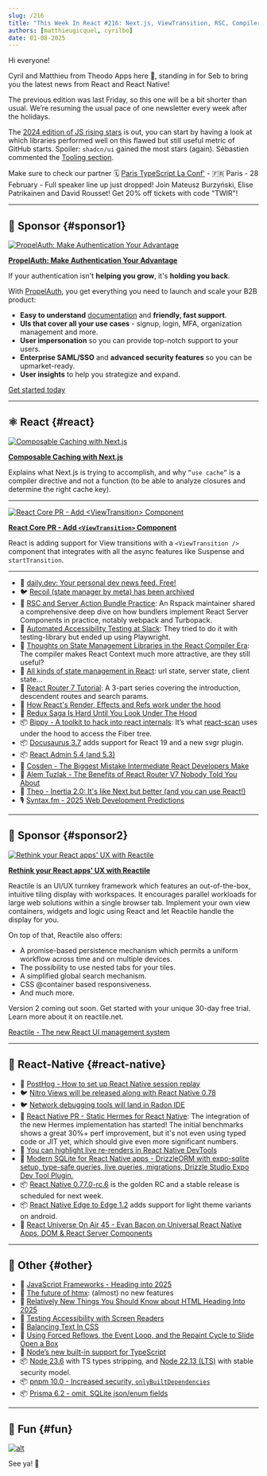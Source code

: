 ```yaml
---
slug: /216
title: "This Week In React #216: Next.js, ViewTransition, RSC, Compiler, React Router, Recoil, Bippy, Docusaurus, A11y, Static Hermes, Nitro, Radon, SQLite, Edge-to-Edge, Node, TypeScript, pnpm, htmx..."
authors: [matthieugicquel, cyrilbo]
date: 01-08-2025
---
```


Hi everyone!

Cyril and Matthieu from Theodo Apps here 👋, standing in for Seb to bring you the latest news from React and React Native!

The previous edition was last Friday, so this one will be a bit shorter than usual. We’re resuming the usual pace of one newsletter every week after the holidays.

The [2024 edition of JS rising stars](https://risingstars.js.org/2024/en) is out, you can start by having a look at which libraries performed well on this flawed but still useful metric of GitHub starts. Spoiler: `shadcn/ui` gained the most stars (again). Sébastien commented the [Tooling section](https://risingstars.js.org/2024/en#section-build).

Make sure to check our partner 🗓️ [Paris TypeScript La Conf'](https://la-conf.typescript.paris/?utm_source=thisweekinreact) - 🇫🇷 Paris - 28 February - Full speaker line up just dropped! Join Mateusz Burzyński, Elise Patrikainen and David Rousset! Get 20% off tickets with code "TWIR"!

<!-- truncate -->


<Support />

---

## 💸 Sponsor {#sponsor1}

[![PropelAuth: Make Authentication Your Advantage](/emails/issues/216/PropelAuth.jpg)](https://www.propelauth.com/?utm_source=newsletter&utm_campaign=twinrjan82024)

**[PropelAuth: Make Authentication Your Advantage](https://www.propelauth.com/?utm_source=newsletter&utm_campaign=twinrjan82024)**

If your authentication isn't **helping you grow**, it's **holding you back**.

With [PropelAuth](https://www.propelauth.com/?utm_source=newsletter&utm_campaign=twinrjan82024), you get everything you need to launch and scale your B2B product:

- **Easy to understand** [documentation](https://docs.propelauth.com/?utm_source=newsletter&utm_campaign=twinrjan82024) and **friendly, fast support**.
- **UIs that cover all your use cases** - signup, login, MFA, organization management and more.
- **User impersonation** so you can provide top-notch support to your users.
- **Enterprise SAML/SSO** and **advanced security features** so you can be upmarket-ready.
- **User insights** to help you strategize and expand.

[Get started today](https://www.propelauth.com/?utm_source=newsletter&utm_campaign=twinrjan82024)

---

## ⚛️ React {#react}

[![Composable Caching with Next.js](/emails/issues/216/nextjscache.jpg)](https://nextjs.org/blog/composable-caching)

**[Composable Caching with Next.js](https://nextjs.org/blog/composable-caching)**

Explains what Next.js is trying to accomplish, and why `”use cache”` is a compiler directive and not a function (to be able to analyze closures and determine the right cache key).

---

[![React Core PR - Add `<ViewTransition>` Component](/emails/issues/216/viewTransitions.jpg)](https://github.com/facebook/react/pull/31975)

**[React Core PR - Add `<ViewTransition>` Component](https://github.com/facebook/react/pull/31975)**

React is adding support for View transitions with a `<ViewTransition />` component that integrates with all the async features like Suspense and `startTransition`.

---

- 💸 [daily.dev: Your personal dev news feed. Free!](https://daily.dev/w/this-week-in-react)
- 🐦 [Recoil (state manager by meta) has been archived](https://x.com/dai_shi/status/1875910305802514649)
- 📜 [RSC and Server Action Bundle Practice](https://github.com/orgs/web-infra-dev/discussions/23): An Rspack maintainer shared a comprehensive deep dive on how bundlers implement React Server Components in practice, notably webpack and Turbopack.
- 📜 [Automated Accessibility Testing at Slack](https://slack.engineering/automated-accessibility-testing-at-slack/): They tried to do it with testing-library but ended up using Playwright.
- 📜 [Thoughts on State Management Libraries in the React Compiler Era](https://blog.axlight.com/posts/thoughts-on-state-management-libraries-in-the-react-compiler-era/): The compiler makes React Context much more attractive, are they still useful?
- 📜 [All kinds of state management in React](https://www.typeonce.dev/article/all-kinds-of-state-management-in-react): url state, server state, client state…
- 📜 [React Router 7 Tutorial](https://www.robinwieruch.de/react-router/): A 3-part series covering the introduction, descendent routes and search params.
- 📜 [How React's Render, Effects and Refs work under the hood](https://tigerabrodi.blog/how-reacts-render-effects-and-refs-work-under-the-hood)
- 📜 [Redux Saga Is Hard Until You Look Under The Hood](https://janhesters.com/blog/redux-saga-is-hard-until-you-look-under-the-hood)
- 📦 [Bippy \- A toolkit to hack into react internals](https://www.bippy.dev/): It’s what [react-scan](https://github.com/aidenybai/react-scan) uses under the hood to access the Fiber tree.
- 📦 [Docusaurus 3.7](https://docusaurus.io/blog/releases/3.7) adds support for React 19 and a new svgr plugin.
- 📦 [React Admin 5.4 (and 5.3)](https://marmelab.com/blog/2025/01/08/react-admin-january-2025-update.html)
- 🎥 [Cosden \- The Biggest Mistake Intermediate React Developers Make](https://www.youtube.com/watch?v=jqcbIgQBn34)
- 🎥 [Alem Tuzlak \- The Benefits of React Router V7 Nobody Told You About](https://www.youtube.com/watch?v=EGuYKL8puRI)
- 🎥 [Theo \- Inertia 2.0: It's like Next but better (and you can use React\!)](https://www.youtube.com/watch?v=OpXLWJd2iO0)
- 🎙️ [Syntax.fm - 2025 Web Development Predictions](https://syntax.fm/show/866/2025-web-development-predictions)

<SubscribeFormEmbed placement="middle" />

---

## 💸 Sponsor {#sponsor2}

[![Rethink your React apps' UX with Reactile](/emails/issues/216/reactile.jpg)](https://www.reactile.net/?utm_source=ThisweekinReact)

**[Rethink your React apps' UX with Reactile](https://www.reactile.net/?utm_source=ThisweekinReact)**

Reactile is an UI/UX turnkey framework which features an out-of-the-box, intuitive tiling display with workspaces. It encourages parallel workloads for large web solutions within a single browser tab. Implement your own view containers, widgets and logic using React and let Reactile handle the display for you.

On top of that, Reactile also offers:

- A promise-based persistence mechanism which permits a uniform workflow across time and on multiple devices.
- The possibility to use nested tabs for your tiles.
- A simplified global search mechanism.
- CSS @container based responsiveness.
- And much more.

Version 2 coming out soon. Get started with your unique 30-day free trial. Learn more about it on reactile.net.

[Reactile - The new React UI management system](https://www.reactile.net/price?utm_source=ThisweekinReact)

---

## 📱 React-Native {#react-native}

- 💸 [PostHog - How to set up React Native session replay](https://dub.link/twir-jan8)
- 🐦 [Nitro Views will be released along with React Native 0.78](https://x.com/mrousavy/status/1876559810784833930)
- 🐦 [Network debugging tools will land in Radon IDE](https://x.com/kzzzf/status/1875211071231025353)
- 👀 [React Native PR - Static Hermes for React Native](https://github.com/facebook/react-native/pull/48531): The integration of the new Hermes implementation has started! The initial benchmarks shows a great 30%+ perf improvement, but it's not even using typed code or JIT yet, which should give even more significant numbers.
- 📖 [You can highlight live re-renders in React Native DevTools](https://reactnative.dev/docs/react-native-devtools#react-components)
- 📜 [Modern SQLite for React Native apps - DrizzleORM with expo-sqlite setup, type-safe queries, live queries, migrations, Drizzle Studio Expo Dev Tool Plugin.](https://expo.dev/blog/modern-sqlite-for-react-native-apps)
- 📦 [React Native 0.77.0-rc.6](https://github.com/facebook/react-native/releases/tag/v0.77.0-rc.6) is the golden RC and a stable release is scheduled for next week.
- 📦 [React Native Edge to Edge 1.2](https://github.com/zoontek/react-native-edge-to-edge/releases/tag/1.2.0) adds support for light theme variants on android.
- 🎥 [React Universe On Air 45 - Evan Bacon on Universal React Native Apps, DOM & React Server Components](https://www.youtube.com/watch?v=rA7E3rGKSZw)

---

## 🔀 Other {#other}

- 📜 [JavaScript Frameworks - Heading into 2025](https://dev.to/this-is-learning/javascript-frameworks-heading-into-2025-hkb)
- 📜 [The future of htmx](https://htmx.org/essays/future/): (almost) no new features
- 📜 [Relatively New Things You Should Know about HTML Heading Into 2025](https://frontendmasters.com/blog/bone-up-html-2025/)
- 📜 [Testing Accessibility with Screen Readers](https://www.epicweb.dev/testing-accessibility-with-screen-readers)
- 📜 [Balancing Text In CSS](https://ishadeed.com/article/balancing-text-css/)
- 📜 [Using Forced Reflows, the Event Loop, and the Repaint Cycle to Slide Open a Box](https://macarthur.me/posts/box/)
- 📜 [Node’s new built-in support for TypeScript](https://2ality.com/2025/01/nodejs-strip-type.html)
- 📦 [Node 23.6](https://nodejs.org/en/blog/release/v23.6.0) with TS types stripping, and [Node 22.13 (LTS)](https://nodejs.org/en/blog/release/v22.13.0) with stable security model.
- 📦 [pnpm 10.0 - Increased security, `onlyBuiltDependencies`](https://github.com/pnpm/pnpm/releases/tag/v10.0.0)
- 📦 [Prisma 6.2 - omit, SQLite json/enum fields](https://github.com/prisma/prisma/releases/tag/6.2.0)

---

## 🤭 Fun {#fun}

[![alt](/emails/issues/216/meme.jpg)](https://x.com/jordwalke/status/1875336115009573268)

See ya! 👋
